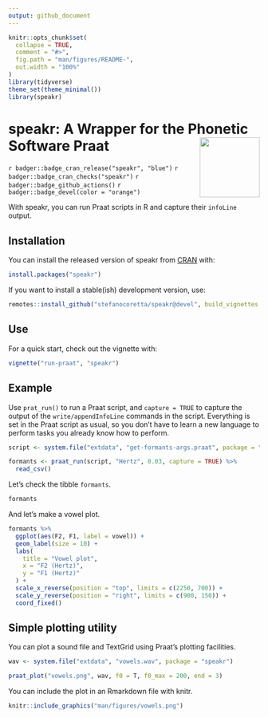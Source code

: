 ```yaml
---
output: github_document
---
```


<!-- README.md is generated from README.Rmd. Please edit that file -->

```r
knitr::opts_chunk$set(
  collapse = TRUE,
  comment = "#>",
  fig.path = "man/figures/README-",
  out.width = "100%"
)
library(tidyverse)
theme_set(theme_minimal())
library(speakr)
```

# speakr: A Wrapper for the Phonetic Software Praat <img src='man/figures/logo.png' align="right" height="120" />

<!-- badges: start -->
`r badger::badge_cran_release("speakr", "blue")`
`r badger::badge_cran_checks("speakr")`
`r badger::badge_github_actions()`
`r badger::badge_devel(color = "orange")`
<!-- badges: end -->

With speakr, you can run Praat scripts in R and capture their `infoLine` output.

## Installation

You can install the released version of speakr from [CRAN](https://CRAN.R-project.org) with:

``` r
install.packages("speakr")
```

If you want to install a stable(ish) development version, use:

``` r
remotes::install_github("stefanocoretta/speakr@devel", build_vignettes = TRUE)
```

## Use

For a quick start, check out the vignette with:

``` r
vignette("run-praat", "speakr")
```

## Example

Use `prat_run()` to run a Praat script, and `capture = TRUE` to capture the output of the `write/appendInfoLine` commands in the script.
Everything is set in the Praat script as usual, so you don't have to learn a new language to perform tasks you already know how to perform.

```r
script <- system.file("extdata", "get-formants-args.praat", package = "speakr")

formants <- praat_run(script, "Hertz", 0.03, capture = TRUE) %>%
  read_csv()
```

Let's check the tibble `formants`.

```r
formants
```

And let's make a vowel plot.

```r
formants %>%
  ggplot(aes(F2, F1, label = vowel)) +
  geom_label(size = 10) +
  labs(
    title = "Vowel plot",
    x = "F2 (Hertz)",
    y = "F1 (Hertz)"
  ) +
  scale_x_reverse(position = "top", limits = c(2250, 700)) +
  scale_y_reverse(position = "right", limits = c(900, 150)) +
  coord_fixed()
```

## Simple plotting utility

You can plot a sound file and TextGrid using Praat's plotting facilities.

```r
wav <- system.file("extdata", "vowels.wav", package = "speakr")

praat_plot("vowels.png", wav, f0 = T, f0_max = 200, end = 3)
```

You can include the plot in an Rmarkdown file with knitr.

```r
knitr::include_graphics("man/figures/vowels.png")
```

